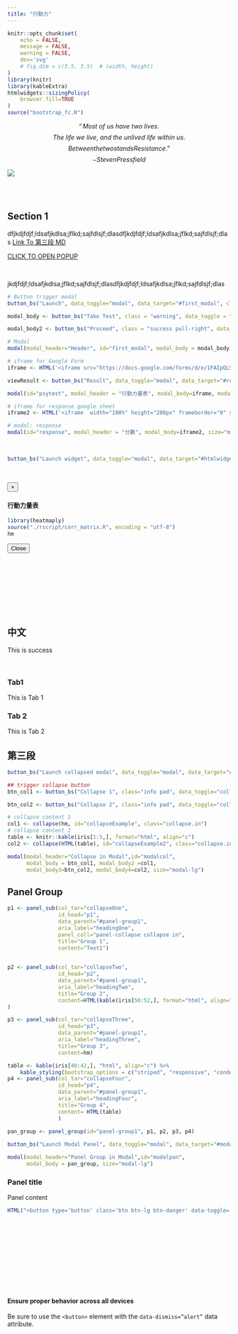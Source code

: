```yaml
---
title: "行動力"
---
```


<!-- Smooth scroll: conflicts with tabset -->

<!-- <script type="text/javascript" src='./smooth_scroll.js'></script>  -->

<!-- Popup Modal-->
<!-- <script type="text/javascript"> -->
<!-- $(window).on('load',function(){ -->
<!-- $('#first_modal').modal('show'); -->
<!-- });</script> -->

<!-- tooltip plugin -->
<script type="text/javascript">
$(function () {
$('[data-toggle="tooltip"]').tooltip()
})
$(function () {
$('[data-toggle="popover"]').popover()
})
</script>

```r
knitr::opts_chunk$set(
	echo = FALSE,
	message = FALSE,
	warning = FALSE,
	dev='svg'
	# fig.dim = c(3.5, 3.5)  # (width, height)
)
library(knitr)
library(kableExtra)
htmlwidgets::sizingPolicy(
    browser.fill=TRUE
)
source("bootstrap_fc.R")
```


$$“Most ~ of ~ us ~ have ~ two ~ lives.$$
$$The ~ life ~ we ~ live, ~ and ~ the ~ unlived ~ life ~ within ~  us.$$ 
$$Between the two stands Resistance.”$$
$$- Steven Pressfield$$

![](./cover.png)

<br><br>

## Section 1

dfjkdjfdjf;ldsafjkdlsa;jflkd;sajfdlsjf;dlasdfjkdjfdjf;ldsafjkdlsa;jflkd;sajfdlsjf;dlas [Link To 第三段 MD](#sec3){.btn .btn-success .pull-right role="button"}

<!-- Popup New webPage -->
<a  class="btn btn-primary" role="button"  onclick="popupCenter('https://docs.google.com/spreadsheets/d/1ufuzTL9VCxdvX1QeFQcMGxYbEMq1ZEWVht3CEDpXBmc/edit?usp=sharing', 'myPop1',400,400);" href="javascript:void(0);">CLICK TO OPEN POPUP</a>
<script>
function popupCenter(url, title, w, h) {
var left = (screen.width/2)-(w/2);
var top = (screen.height/2)-(h/2);
return window.open(url, title, 'toolbar=no, location=no, directories=no, status=no, menubar=no, scrollbars=no, resizable=no, copyhistory=no, width='+w+', height='+h+', top='+top+', left='+left);
}
</script>

<br>

jkdjfdjf;ldsafjkdlsa;jflkd;sajfdlsjf;dlasdfjkdjfdjf;ldsafjkdlsa;jflkd;sajfdlsjf;dlas
```r
# Button trigger modal
button_bs("Launch", data_toggle="modal", data_target="#first_modal", class="primary pull-right")
```


```r
modal_body <- button_bs("Take Test", class = "warning", data_toggle = "modal", data_target = "#psytest")

modal_body2 <- button_bs("Proceed", class = "success pull-right", data_dismiss = "modal")

# Modal
modal(modal_header="Header", id="first_modal", modal_body = modal_body, modal_body2 = modal_body2, size = "modal-sm")

# iframe for Google Form
iframe <- HTML('<iframe src="https://docs.google.com/forms/d/e/1FAIpQLSeE-ke7yhlU3XRDIhw7vRL-mnYLi-jTOYF8Pz4ZLINjV53z2A/viewform?embedded=true" style="position: relative; height: 300px; width: 100%;" frameborder="0" marginheight="0" marginwidth="0">載入中…</iframe>')

viewResult <- button_bs("Result", data_toggle="modal", data_target="#response", class="primary pull-left")

modal(id="psytest", modal_header = "行動力量表", modal_body=iframe, modal_footer=viewResult)

# iframe for response google sheet
iframe2 <- HTML('<iframe  width="100%" height="200px" frameborder="0" scrolling="no"  src="https://docs.google.com/spreadsheets/d/e/2PACX-1vQz4zjZfhWBYYRuW2Zhhx-sXvnlrS6vpvcgP0cJPdvsQI-6eKggXmpaWbu4dgbMQgcOHv0NQxL8a_K_/pubhtml?gid=0&amp;single=true&amp;widget=false&amp;chrome=false&amp;headers=false"></iframe>')

# modal: response
modal(id="response", modal_header = "分數", modal_body=iframe2, size="modal-sm")
```


<br>

```r
button_bs("Launch widget", data_toggle="modal", data_target="#htmlwidget")
```

<br>

<div id="htmlwidget" class="modal fade" role="dialog" tabindex="-1">
<div class="modal-dialog" role="document">
<div class="modal-content">
<div class="modal-header">
<button type="button" class="close" data-dismiss="modal">&times;</button>
<h4 class="modal-title">行動力量表</h4>
</div>
<div class="modal-body">

<div class="tab-content">
```r
library(heatmaply)
source("./rscript/corr_matrix.R", encoding = "utf-8")
hm
```
</div>

<div class="modal-footer">
<button type="button" class="btn btn-default" data-dismiss="modal">Close</button>
</div>
</div>
</div>
</div>
</div>


<br><br><br><br><br><br><br>

## 中文{#chi .tabset}

<div class="alert alert-success" role="alert">
This is success
</div>

<br>

### Tab1
This is Tab 1

### Tab 2
This is Tab 2



## 第三段{#sec3}


```r
button_bs("Launch collapsed modal", data_toggle="modal", data_target="#modalcol")
```

<!-- Collapse in Modal --> 

```r
## trigger collapse button
btn_col1 <- button_bs("Collapse 1", class="info pad", data_toggle="collapse", aria_expanded="false", aria_controls="collapseExample", data_target = "#collapseExample")

btn_col2 <- button_bs("Collapse 2", class="info pad", data_toggle="collapse", aria_expanded="false", aria_controls="collapseExample", data_target = "#collapseExample2")
```


```r
# collapse content 1
col1 <- collapse(hm, id="collapseExample", class="collapse.in")
# collapse content 2
table <- knitr::kable(iris[1:5,], format="html", align="c")
col2 <- collapse(HTML(table), id="collapseExample2", class="collapse.in")
```

```r
modal(modal_header="Collapse in Modal",id="modalcol",
      modal_body = btn_col1, modal_body2 =col1,
      modal_body3=btn_col2, modal_body4=col2, size="modal-lg")
```



## Panel Group

```r
p1 <- panel_sub(col_tar="collapseOne", 
                id_head="p1",
                data_parent="#panel-group1",
                aria_label="headingOne",
                panel_coll="panel-collapse collapse in",
                title="Group 1",
                content="Text1")
                

p2 <- panel_sub(col_tar="collapseTwo", 
                id_head="p2",
                data_parent="#panel-group1",
                aria_label="headingTwo",
                title="Group 2",
                content=HTML(kable(iris[50:52,], format="html", align="c"))
)

p3 <- panel_sub(col_tar="collapseThree", 
                id_head="p3",
                data_parent="#panel-group1",
                aria_label="headingThree",
                title="Group 3",
                content=hm)                

table <- kable(iris[40:42,], "html", align="c") %>%
    kable_styling(bootstrap_options = c("striped", "responsive", "condensed"), full_width = F)
p4 <- panel_sub(col_tar="collapseFour", 
                id_head="p4",
                data_parent="#panel-group1",
                aria_label="headingFour",
                title="Group 4",
                content= HTML(table)
                )
                
pan_group <- panel_group(id="panel-group1", p1, p2, p3, p4)
```


```r
button_bs("Launch Modal Panel", data_toggle="modal", data_target="#modalpan")

modal(modal_header="Panel Group in Modal",id="modalpan",
      modal_body = pan_group, size="modal-lg")
```

<div class="panel panel-success">

<div class="panel-heading">
<h3 class="panel-title">Panel title</h3>
</div>

<div class="panel-body">
Panel content
</div>
  
</div>

```r
HTML("<button type='button' class='btn btn-lg btn-danger' data-toggle='popover' title='Popover title' data-content='And here some amazing content. It's very engaging. Right?'>Click to toggle popover</button>")
```


<br><br><br><br><br><br><br><br><br>

<div class="bs-callout bs-callout-warning" id="callout-alerts-dismiss-use-button"> <h4>Ensure proper behavior across all devices</h4> <p>Be sure to use the <code>&lt;button&gt;</code> element with the <code>data-dismiss="alert"</code> data attribute.</p> </div>